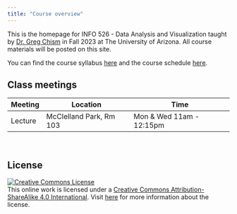 ```yaml
---
title: "Course overview"
---
```


This is the homepage for INFO 526 - Data Analysis and Visualization taught by [Dr. Greg Chism](https://gregtchism.com) in Fall 2023 at The University of Arizona. All course materials will be posted on this site.

You can find the course syllabus [here](/course-syllabus.html) and the course schedule [here](/).

## Class meetings

| Meeting | Location                | Time                     |
|---------|-------------------------|--------------------------|
| Lecture | McClelland Park, Rm 103 | Mon & Wed 11am - 12:15pm |

<br>

## **License**

[![Creative Commons License](https://licensebuttons.net/l/by-sa/4.0/88x31.png){alt="Creative Commons License"}](https://creativecommons.org/licenses/by-sa/4.0/)\
This online work is licensed under a [Creative Commons Attribution-ShareAlike 4.0 International](https://creativecommons.org/licenses/by-sa/4.0/). Visit [here](https://github.com/dukestatsciintrods/blob/master/LICENSE.md) for more information about the license.
